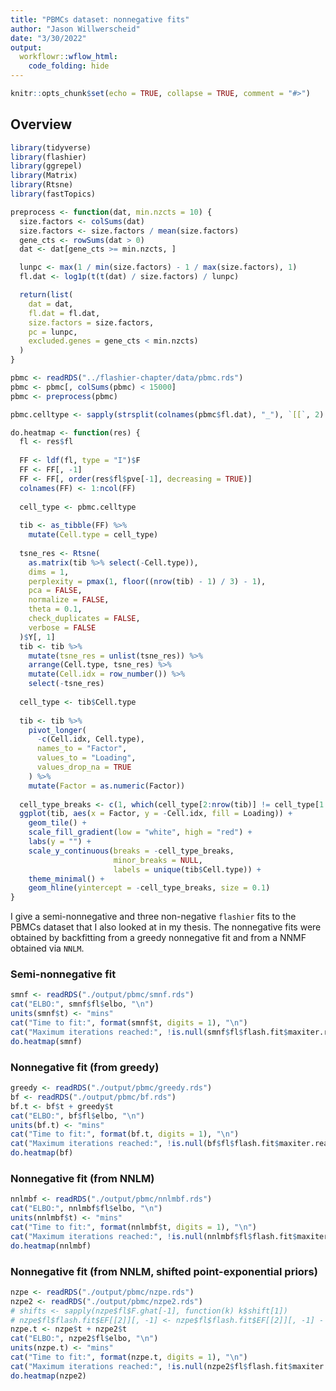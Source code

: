 ```yaml
---
title: "PBMCs dataset: nonnegative fits"
author: "Jason Willwerscheid"
date: "3/30/2022"
output:
  workflowr::wflow_html:
    code_folding: hide
---
```


```r
knitr::opts_chunk$set(echo = TRUE, collapse = TRUE, comment = "#>")
```

## Overview

```r
library(tidyverse)
library(flashier)
library(ggrepel)
library(Matrix)
library(Rtsne)
library(fastTopics)

preprocess <- function(dat, min.nzcts = 10) {
  size.factors <- colSums(dat)
  size.factors <- size.factors / mean(size.factors)
  gene_cts <- rowSums(dat > 0)
  dat <- dat[gene_cts >= min.nzcts, ]

  lunpc <- max(1 / min(size.factors) - 1 / max(size.factors), 1)
  fl.dat <- log1p(t(t(dat) / size.factors) / lunpc)

  return(list(
    dat = dat,
    fl.dat = fl.dat,
    size.factors = size.factors,
    pc = lunpc,
    excluded.genes = gene_cts < min.nzcts)
  )
}

pbmc <- readRDS("../flashier-chapter/data/pbmc.rds")
pbmc <- pbmc[, colSums(pbmc) < 15000]
pbmc <- preprocess(pbmc)

pbmc.celltype <- sapply(strsplit(colnames(pbmc$fl.dat), "_"), `[[`, 2)
```

```r
do.heatmap <- function(res) {
  fl <- res$fl
  
  FF <- ldf(fl, type = "I")$F
  FF <- FF[, -1]
  FF <- FF[, order(res$fl$pve[-1], decreasing = TRUE)]
  colnames(FF) <- 1:ncol(FF) 
  
  cell_type <- pbmc.celltype
  
  tib <- as_tibble(FF) %>%
    mutate(Cell.type = cell_type)
  
  tsne_res <- Rtsne(
    as.matrix(tib %>% select(-Cell.type)),
    dims = 1,
    perplexity = pmax(1, floor((nrow(tib) - 1) / 3) - 1),
    pca = FALSE,
    normalize = FALSE,
    theta = 0.1,
    check_duplicates = FALSE,
    verbose = FALSE
  )$Y[, 1]
  tib <- tib %>%
    mutate(tsne_res = unlist(tsne_res)) %>%
    arrange(Cell.type, tsne_res) %>%
    mutate(Cell.idx = row_number()) %>%
    select(-tsne_res)
  
  cell_type <- tib$Cell.type
  
  tib <- tib %>%
    pivot_longer(
      -c(Cell.idx, Cell.type),
      names_to = "Factor",
      values_to = "Loading",
      values_drop_na = TRUE
    ) %>%
    mutate(Factor = as.numeric(Factor))
  
  cell_type_breaks <- c(1, which(cell_type[2:nrow(tib)] != cell_type[1:(nrow(tib) - 1)]))
  ggplot(tib, aes(x = Factor, y = -Cell.idx, fill = Loading)) +
    geom_tile() +
    scale_fill_gradient(low = "white", high = "red") +
    labs(y = "") +
    scale_y_continuous(breaks = -cell_type_breaks,
                       minor_breaks = NULL,
                       labels = unique(tib$Cell.type)) +
    theme_minimal() +
    geom_hline(yintercept = -cell_type_breaks, size = 0.1)
}
```

I give a semi-nonnegative and three non-negative `flashier` fits to the PBMCs dataset that I also looked at in my thesis. The nonnegative fits were obtained by backfitting from a greedy nonnegative fit and from a NNMF obtained via `NNLM`.

### Semi-nonnegative fit

```r
smnf <- readRDS("./output/pbmc/smnf.rds")
cat("ELBO:", smnf$fl$elbo, "\n")
units(smnf$t) <- "mins"
cat("Time to fit:", format(smnf$t, digits = 1), "\n")
cat("Maximum iterations reached:", !is.null(smnf$fl$flash.fit$maxiter.reached), "\n")
do.heatmap(smnf)
```

<!-- ### Greedy nonnegative fit -->

<!-- ```{r greedy2} -->
<!-- greedy2 <- readRDS("./output/pbmc/greedy2.rds") -->
<!-- do.heatmap(greedy2) -->
<!-- ``` -->

### Nonnegative fit (from greedy)

```r
greedy <- readRDS("./output/pbmc/greedy.rds")
bf <- readRDS("./output/pbmc/bf.rds")
bf.t <- bf$t + greedy$t
cat("ELBO:", bf$fl$elbo, "\n")
units(bf.t) <- "mins"
cat("Time to fit:", format(bf.t, digits = 1), "\n")
cat("Maximum iterations reached:", !is.null(bf$fl$flash.fit$maxiter.reached), "\n")
do.heatmap(bf)
```

<!-- ### NNLM fit -->

<!-- ```{r nnlm} -->
<!-- nnlm <- readRDS("./output/pbmc/nnlm.rds") -->
<!-- do.heatmap(nnlm) -->
<!-- ``` -->

### Nonnegative fit (from NNLM)

```r
nnlmbf <- readRDS("./output/pbmc/nnlmbf.rds")
cat("ELBO:", nnlmbf$fl$elbo, "\n")
units(nnlmbf$t) <- "mins"
cat("Time to fit:", format(nnlmbf$t, digits = 1), "\n")
cat("Maximum iterations reached:", !is.null(nnlmbf$fl$flash.fit$maxiter.reached), "\n")
do.heatmap(nnlmbf)
```

### Nonnegative fit (from NNLM, shifted point-exponential priors)
```r
nzpe <- readRDS("./output/pbmc/nzpe.rds")
nzpe2 <- readRDS("./output/pbmc/nzpe2.rds")
# shifts <- sapply(nzpe$fl$F.ghat[-1], function(k) k$shift[1])
# nzpe$fl$flash.fit$EF[[2]][, -1] <- nzpe$fl$flash.fit$EF[[2]][, -1] - rep(shifts, each = ncol(pbmc$fl.dat))
nzpe.t <- nzpe$t + nzpe2$t
cat("ELBO:", nzpe2$fl$elbo, "\n")
units(nzpe.t) <- "mins"
cat("Time to fit:", format(nzpe.t, digits = 1), "\n")
cat("Maximum iterations reached:", !is.null(nzpe2$fl$flash.fit$maxiter.reached), "\n")
do.heatmap(nzpe2)
```
